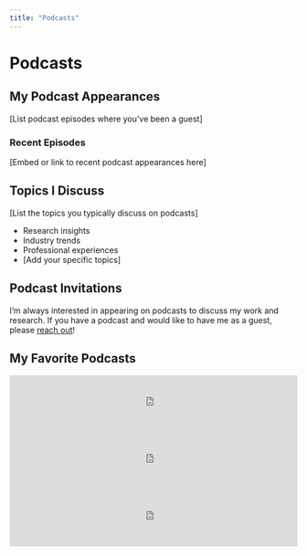```yaml
---
title: "Podcasts"
---
```


# Podcasts

## My Podcast Appearances

[List podcast episodes where you've been a guest] 

### Recent Episodes

[Embed or link to recent podcast appearances here]

## Topics I Discuss

[List the topics you typically discuss on podcasts]

- Research insights
- Industry trends
- Professional experiences
- [Add your specific topics]

## Podcast Invitations

I'm always interested in appearing on podcasts to discuss my work and research. If you have a podcast and would like to have me as a guest, please [reach out](mailto:jacobmcpherson@utexas.edu)!

## My Favorite Podcasts

<iframe 
    src="https://open.spotify.com/embed/show/2MydwKJpiKwiNRdxIzvFIt" 
    width="100%" 
    height="100" 
    frameborder="0" 
    allowtransparency="true" 
    allow="encrypted-media">
</iframe>

<iframe 
    src="https://open.spotify.com/embed/show/7jqm8WKNGpP2N7bjWyKBrt" 
    width="100%" 
    height="100" 
    frameborder="0" 
    allowtransparency="true" 
    allow="encrypted-media">
</iframe>

<iframe 
    src="https://open.spotify.com/embed/show/1D79kHPArirj7kVhQUBBCE" 
    width="100%" 
    height="100" 
    frameborder="0" 
    allowtransparency="true" 
    allow="encrypted-media">
</iframe>
